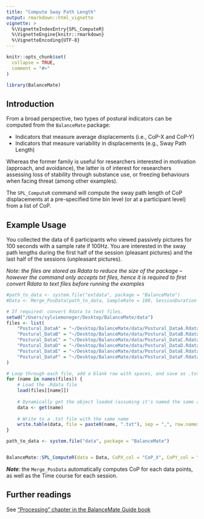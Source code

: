 ```yaml
---
title: "Compute Sway Path Length"
output: rmarkdown::html_vignette
vignette: >
  %\VignetteIndexEntry{SPL_ComputeR}
  %\VignetteEngine{knitr::rmarkdown}
  %\VignetteEncoding{UTF-8}
---
```


```r
knitr::opts_chunk$set(
  collapse = TRUE,
  comment = "#>"
)
```

```r
library(BalanceMate)
```


## Introduction

From a broad perspective, two types of postural indicators can be computed from the `BalanceMate` package: 

- Indicators that measure average displacements (i.e., CoP-X and CoP-Y)
- Indicators that measure variability in displacements (e.g., Sway Path Length)

Whereas the former family is useful for researchers interested in motivation (approach, and avoidance), the latter is of interest for researchers assessing loss of stability through substance use, or freezing behaviours when facing threat (among other examples).

The `SPL_ComputeR` command will compute the sway path length of CoP displacements at a pre-specified time bin level (or at a participant level) from a list of CoP.

## Example Usage

You collected the data of 6 participants who viewed passively pictures for 100 seconds with a sample rate if 100Hz. You are interested in the sway path lengths during the first half of the session (pleasant pictures) and the last half of the sessions (unpleasant pictures).

*Note: the files are stored as Rdata to reduce the size of the package -- however the command only accepts txt files, hence it is required to first convert Rdata to text files before running the examples*

```r
#path_to_data <- system.file("extdata", package = "BalanceMate")
#Data <- Merge_PosData(path_to_data, SampleRate = 100, SessionDuration = 100)

# If required: convert Rdata to text files.
setwd("/Users/sylviemoneger/Desktop/BalanceMate/data")
files <- list(
    "Postural_DataA" = "~/Desktop/BalanceMate/data/Postural_DataA.Rdata",
    "Postural_DataB" = "~/Desktop/BalanceMate/data/Postural_DataB.Rdata",
    "Postural_DataC" = "~/Desktop/BalanceMate/data/Postural_DataC.Rdata",
    "Postural_DataD" = "~/Desktop/BalanceMate/data/Postural_DataD.Rdata",
    "Postural_DataE" = "~/Desktop/BalanceMate/data/Postural_DataE.Rdata",
    "Postural_DataF" = "~/Desktop/BalanceMate/data/Postural_DataF.Rdata"
)

# Loop through each file, add a blank row with spaces, and save as .txt
for (name in names(files)) {
    # Load the .Rdata file
    load(files[[name]])
    
    # Dynamically get the object loaded (assuming it's named the same as the file)
    data <- get(name)
    
    # Write to a .txt file with the same name
    write.table(data, file = paste0(name, ".txt"), sep = ",", row.names = FALSE, col.names = FALSE, quote = FALSE)
}

path_to_data <- system.file("data", package = "BalanceMate")


BalanceMate::SPL_ComputeR(data = Data, CoPX_col = "CoP_X", CoPY_col = "CoP_Y", ID = "file_name", time_col = "Time", epoch_length = 50)
```

***Note***: the `Merge_PosData` automatically computes CoP for each data points, as well as the Time course for each session.

## Further readings

See ["Processing" chapter in the BalanceMate Guide book](https://jeanmoneger.com/book/processing)

